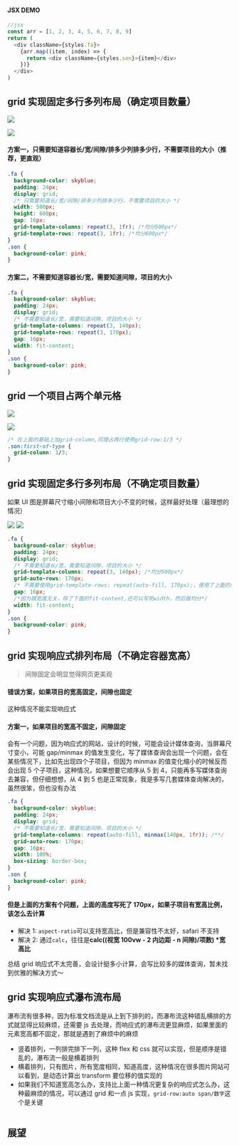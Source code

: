 #### JSX DEMO

```js
//jsx
const arr = [1, 2, 3, 4, 5, 6, 7, 8, 9]
return (
  <div className={styles.fa}>
    {arr.map((item, index) => {
      return <div className={styles.son}>{item}</div>
    })}
  </div>
)
```

## grid 实现固定多行多列布局（确定项目数量）

![](/Users/imber/Desktop/imber/imber-blog/pages/imber-front/img_grid1.png)

![](./img_grid1.png)

#### 方案一，只需要知道容器长/宽/间隙/排多少列排多少行，不需要项目的大小（推荐，更直观）

```css
.fa {
  background-color: skyblue;
  padding: 24px;
  display: grid;
  /* 只需要知道长/宽/间隙/排多少列排多少行，不需要项目的大小 */
  width: 500px;
  height: 600px;
  gap: 16px;
  grid-template-columns: repeat(3, 1fr); /*均分500px*/
  grid-template-rows: repeat(3, 1fr); /*均分600px*/
}
.son {
  background-color: pink;
}
```

#### 方案二，不需要知道容器长/宽，需要知道间隙，项目的大小

```css
.fa {
  background-color: skyblue;
  padding: 24px;
  display: grid;
  /* 不需要知道长/宽，需要知道间隙，项目的大小 */
  grid-template-columns: repeat(3, 140px);
  grid-template-rows: repeat(3, 170px);
  gap: 16px;
  width: fit-content;
}
.son {
  background-color: pink;
}
```

## grid 一个项目占两个单元格

![](/Users/imber/Desktop/imber/imber-blog/pages/imber-front/img_grid3.png)

![](./img_grid3.png)

```css
/* 在上面的基础上加grid-column,同理占两行使用grid-row:1/3 */
.son:first-of-type {
  grid-column: 1/3;
}
```

## grid 实现固定多行多列布局（不确定项目数量）

如果 UI 图是屏幕尺寸缩小间隙和项目大小不变的时候，这样最好处理（最理想的情况）

![](/Users/imber/Desktop/imber/imber-blog/pages/imber-front/img_grid2.png)
![](./img_grid2.png)

```css
.fa {
  background-color: skyblue;
  padding: 24px;
  display: grid;
  /* 不需要知道长/宽，需要知道间隙，项目的大小 */
  grid-template-columns: repeat(3, 140px); /*均分500px*/
  grid-auto-rows: 170px;
  /* 不需要使用grid-template-rows: repeat(auto-fill, 170px);，使用了上面的隐式网格就行了  */
  gap: 16px;
  /*因为跟宽度无关，除了下面的fit-content,还可以写死width，然后做均分*/
  width: fit-content;
}
.son {
  background-color: pink;
}
```

## grid 实现响应式排列布局（不确定容器宽高）

> 间隙固定会明显觉得网页更美观

#### 错误方案，如果项目的宽高固定，间隙也固定

这种情况不能实现响应式

#### 方案一，如果项目的宽高不固定，间隙固定

会有一个问题，因为响应式的网站，设计的时候，可能会设计媒体查询，当屏幕尺寸变小，可能 gap/minmax 的值发生变化，写了媒体查询会出现一个问题，会在某些情况下，比如先出现四个子项目，但因为 minmax 的值变化缩小的时候反而会出现 5 个子项目，这种情况，如果想要它顺序从 5 到 4，只能再多写媒体查询去兼容，但仔细想想，从 4 到 5 也是正常现象，我是多写几套媒体查询解决的，虽然很笨，但也没有办法

```css
.fa {
  background-color: skyblue;
  padding: 24px;
  display: grid;
  /* 不需要知道长/宽，需要知道间隙，项目的大小 */
  grid-template-columns: repeat(auto-fill, minmax(140px, 1fr)); /**/
  grid-auto-rows: 170px;
  gap: 16px;
  width: 100%;
  box-sizing: border-box;
}
.son {
  background-color: pink;
}
```

#### 但是上面的方案有个问题，上面的高度写死了 170px，如果子项目有宽高比例，该怎么去计算

- 解决 1: `aspect-ratio`可以支持宽高比，但是兼容性不太好，safari 不支持
- 解决 2: 通过`calc`，往往是**calc((视宽 100vw - 2 内边距 - n 间隙)/项数) \*宽高比**

总结 grid 响应式不太完善，会设计挺多小计算，会写比较多的媒体查询，暂未找到优雅的解决方式～

## grid 实现响应式瀑布流布局

瀑布流有很多种，因为标准文档流是从上到下排列的，而瀑布流这种错乱横排的方式就显得比较麻烦，还需要 js 去处理，而响应式的瀑布流更显麻烦，如果里面的元素宽高都不固定，那就是遇到了麻烦中的麻烦

- 竖着排列，一列排完排下一列，这种 flex 和 css 就可以实现，但是顺序是错乱的，瀑布流一般是横着排列
- 横着排列，只有图片，所有宽度相同，知道高度，这种情况在很多图片网站可以看到，是动态计算出 transform 要位移的值实现的
- 如果我们不知道宽高怎么办，支持比上面一种情况更复杂的响应式怎么办，这种最麻烦的情况，可以通过 grid 和一点 js 实现，`grid-row:auto span/数字`这个是关键

```css

```

## 展望
